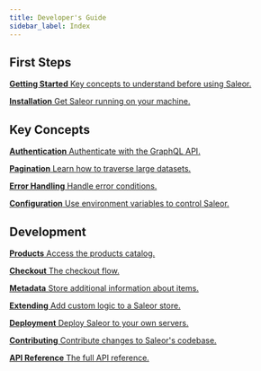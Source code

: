 ```yaml
---
title: Developer's Guide
sidebar_label: Index
---
```



## First Steps

<CardGrid>

[**Getting Started** Key concepts to understand before using Saleor.](developer/getting-started.mdx)

[**Installation** Get Saleor running on your machine.](developer/installation.mdx)

</CardGrid>

## Key Concepts

<CardGrid>

[**Authentication** Authenticate with the GraphQL API.](developer/auth/jwt.mdx)

[**Pagination** Learn how to traverse large datasets.](developer/pagination.mdx)

[**Error Handling** Handle error conditions.](developer/error-handling.mdx)

[**Configuration** Use environment variables to control Saleor.](developer/configuration.mdx)

</CardGrid>

## Development

<CardGrid>

[**Products** Access the products catalog.](developer/products.mdx)

[**Checkout** The checkout flow.](developer/checkout.mdx)

[**Metadata** Store additional information about items.](developer/metadata.mdx)

[**Extending** Add custom logic to a Saleor store.](developer/extending.mdx)

[**Deployment** Deploy Saleor to your own servers.](developer/deployment.mdx)

[**Contributing** Contribute changes to Saleor's codebase.](developer/contrubiting/coding-style.mdx)

[**API Reference** The full API reference.](api-reference.md)

</CardGrid>

